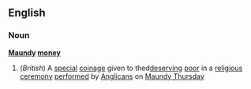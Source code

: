==English==
===Noun===
{{wikipedia}}
'''[[Maundy]] [[money]]'''
#(''British'') A [[special]] [[coinage]] given to thed[[deserving]] [[poor]] in a [[religious]] [[ceremony]] [[performed]] by [[Anglican]]s on [[Maundy Thursday]]